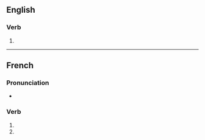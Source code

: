 {{also|apposés}}

==English==

===Verb===
{{head|en|verb form}}

# {{en-third-person singular of|appose}}

----

==French==

===Pronunciation===
* {{homophones|lang=fr|appose|apposent}}

===Verb===
{{fr-verb-form}}

# {{inflection of|apposer||2|s|pres|indc|lang=fr}}
# {{inflection of|apposer||2|s|pres|subj|lang=fr}}